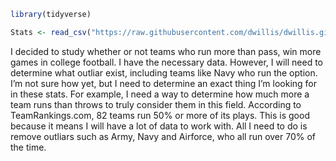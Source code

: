 ```r
library(tidyverse)
```

```r
Stats <- read_csv("https://raw.githubusercontent.com/dwillis/dwillis.github.io/refs/heads/main/docs/sports-data-files/footballlogs1124.csv")
```

I decided to study whether or not teams who run more than pass, win more games in college football. I have the necessary data. However, I will need to determine what outliar exist, including teams like Navy who run the option. I'm not sure how yet, but I need to determine an exact thing I'm looking for in these stats. For example, I need a way to determine how much more a team runs than throws to truly consider them in this field. According to TeamRankings.com, 82 teams run 50% or more of its plays. This is good because it means I will have a lot of data to work with. All I need to do is remove outliars such as Army, Navy and Airforce, who all run over 70% of the time.